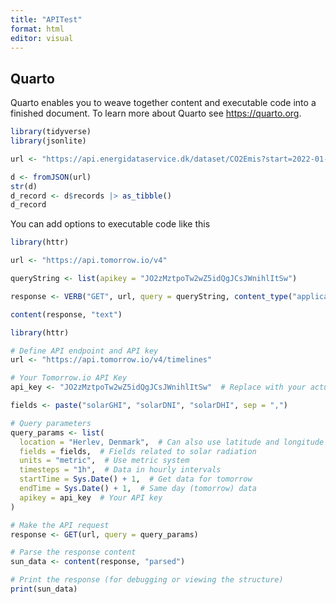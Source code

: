 ```yaml
---
title: "APITest"
format: html
editor: visual
---
```


## Quarto

Quarto enables you to weave together content and executable code into a finished document. To learn more about Quarto see <https://quarto.org>.

```r
library(tidyverse)
library(jsonlite)

url <- "https://api.energidataservice.dk/dataset/CO2Emis?start=2022-01-01T00:00&end=2022-01-01T01:00&limit=4"

d <- fromJSON(url)
str(d)
d_record <- d$records |> as_tibble()
d_record

```

You can add options to executable code like this

```r
library(httr)

url <- "https://api.tomorrow.io/v4"

queryString <- list(apikey = "JO2zMztpoTw2wZ5idQgJCsJWnihlItSw")

response <- VERB("GET", url, query = queryString, content_type("application/octet-stream"))

content(response, "text")

library(httr)

# Define API endpoint and API key
url <- "https://api.tomorrow.io/v4/timelines"

# Your Tomorrow.io API Key
api_key <- "JO2zMztpoTw2wZ5idQgJCsJWnihlItSw"  # Replace with your actual API key

fields <- paste("solarGHI", "solarDNI", "solarDHI", sep = ",")

# Query parameters
query_params <- list(
  location = "Herlev, Denmark",  # Can also use latitude and longitude
  fields = fields,  # Fields related to solar radiation
  units = "metric",  # Use metric system
  timesteps = "1h",  # Data in hourly intervals
  startTime = Sys.Date() + 1,  # Get data for tomorrow
  endTime = Sys.Date() + 1,  # Same day (tomorrow) data
  apikey = api_key  # Your API key
)

# Make the API request
response <- GET(url, query = query_params)

# Parse the response content
sun_data <- content(response, "parsed")

# Print the response (for debugging or viewing the structure)
print(sun_data)

```
